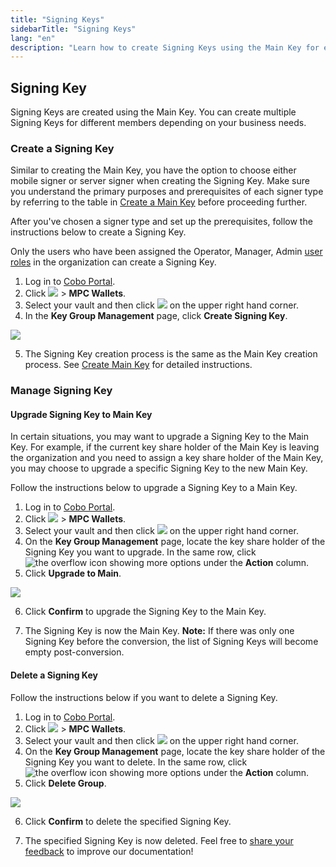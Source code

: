 ```yaml
---
title: "Signing Keys"
sidebarTitle: "Signing Keys"
lang: "en"
description: "Learn how to create Signing Keys using the Main Key for enhanced security in MPC Wallets."
---
```


## Signing Key
Signing Keys are created using the Main Key. You can create multiple Signing Keys for different members depending on your business needs.

### Create a Signing Key
Similar to creating the Main Key, you have the option to choose either mobile signer or server signer when creating the Signing Key. Make sure you understand the primary purposes and prerequisites of each signer type by referring to the table in [Create a Main Key](/en/portal/mpc-wallets/ocw/holder-group-main-group#signer-type) before proceeding further.

After you've chosen a signer type and set up the prerequisites, follow the instructions below to create a Signing Key. 

<Note>Only the users who have been assigned the Operator, Manager, Admin [user roles](/en/portal/organization/roles-and-permissions) in the organization can create a Signing Key.</Note>

1. Log in to [Cobo Portal](https://portal.cobo.com/login).
2. Click <img src="/en/images/mpc-wallet/wallets-icon.svg" className="icon"></img> > **MPC Wallets**.
3. Select your vault and then click <img src="/en/images/mpc-wallet/manage-key-share-group.svg" className="icon"></img> on the upper right hand corner.
4. In the **Key Group Management** page, click **Create Signing Key**.

<img src="/en/images/mpc-wallet/create-signing-group.png" className="screenshot_full_screen"/>

5. The Signing Key creation process is the same as the Main Key creation process. See [Create Main Key](/en/portal/mpc-wallets/ocw/holder-group-main-group) for detailed instructions.

### Manage Signing Key
#### Upgrade Signing Key to Main Key
In certain situations, you may want to upgrade a Signing Key to the Main Key. For example, if the current key share holder of the Main Key is leaving the organization and you need to assign a key share holder of the Main Key, you may choose to upgrade a specific Signing Key to the new Main Key.

Follow the instructions below to upgrade a Signing Key to a Main Key.

1. Log in to [Cobo Portal](https://portal.cobo.com/login).
2. Click <img src="/en/images/mpc-wallet/wallets-icon.svg" className="icon"></img> > **MPC Wallets**.
3. Select your vault and then click <img src="/en/images/mpc-wallet/manage-key-share-group.svg" className="icon"></img> on the upper right hand corner.
4. On the **Key Group Management** page, locate the key share holder of the Signing Key you want to upgrade. In the same row, click <img src="/en/images/common/icon_more.svg" className="icon" alt="the overflow icon showing more options"/> under the **Action** column.
5. Click **Upgrade to Main**.

<img src="/en/images/mpc-wallet/upgrade-to-main-group.png" className="screenshot_modal"/>

6. Click **Confirm** to upgrade the Signing Key to the Main Key.

7. The Signing Key is now the Main Key. **Note:** If there was only one Signing Key before the conversion, the list of Signing Keys will become empty post-conversion.

#### Delete a Signing Key
Follow the instructions below if you want to delete a Signing Key.

1. Log in to [Cobo Portal](https://portal.cobo.com/login).
2. Click <img src="/en/images/mpc-wallet/wallets-icon.svg" className="icon"></img> > **MPC Wallets**.
3. Select your vault and then click <img src="/en/images/mpc-wallet/manage-key-share-group.svg" className="icon"></img> on the upper right hand corner.
4. On the **Key Group Management** page, locate the key share holder of the Signing Key you want to delete. In the same row, click <img src="/en/images/common/icon_more.svg" className="icon" alt="the overflow icon showing more options"/> under the **Action** column.
5. Click **Delete Group**.
<img src="/en/images/mpc-wallet/delete-sign-group.png" className="screenshot_modal"/>

6. Click **Confirm** to delete the specified Signing Key.

7. The specified Signing Key is now deleted.
<Tip>Feel free to [share your feedback](https://forms.zohopublic.com/cobo/form/DocumentFeedbackForm/formperma/QvLOhxJv1_JMsJ-1dleZ8Itb_7rzN-LtgvsDdxosoVI?referrername=manuals) to improve our documentation!</Tip>